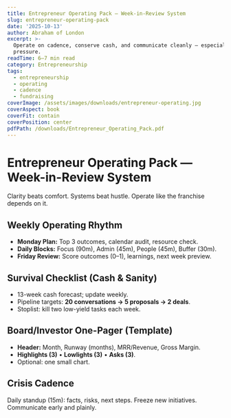 ```yaml
---
title: Entrepreneur Operating Pack — Week-in-Review System
slug: entrepreneur-operating-pack
date: '2025-10-13'
author: Abraham of London
excerpt: >-
  Operate on cadence, conserve cash, and communicate cleanly — especially under
  pressure.
readTime: 6–7 min read
category: Entrepreneurship
tags:
  - entrepreneurship
  - operating
  - cadence
  - fundraising
coverImage: /assets/images/downloads/entrepreneur-operating.jpg
coverAspect: book
coverFit: contain
coverPosition: center
pdfPath: /downloads/Entrepreneur_Operating_Pack.pdf
---
```


# Entrepreneur Operating Pack — Week-in-Review System

<PullLine subtle>Clarity beats comfort. Systems beat hustle. Operate like the franchise depends on it.</PullLine>

## Weekly Operating Rhythm
- **Monday Plan:** Top 3 outcomes, calendar audit, resource check. 
- **Daily Blocks:** Focus (90m), Admin (45m), People (45m), Buffer (30m). 
- **Friday Review:** Score outcomes (0–1), learnings, next week preview.

<Rule />

## Survival Checklist (Cash & Sanity)
- 13-week cash forecast; update weekly. 
- Pipeline targets: **20 conversations → 5 proposals → 2 deals**. 
- Stoplist: kill two low-yield tasks each week.

<Rule />

## Board/Investor One-Pager (Template)
- **Header:** Month, Runway (months), MRR/Revenue, Gross Margin. 
- **Highlights (3)** • **Lowlights (3)** • **Asks (3)**. 
- Optional: one small chart.

<Rule />

## Crisis Cadence
Daily standup (15m): facts, risks, next steps. Freeze new initiatives. Communicate early and plainly.
